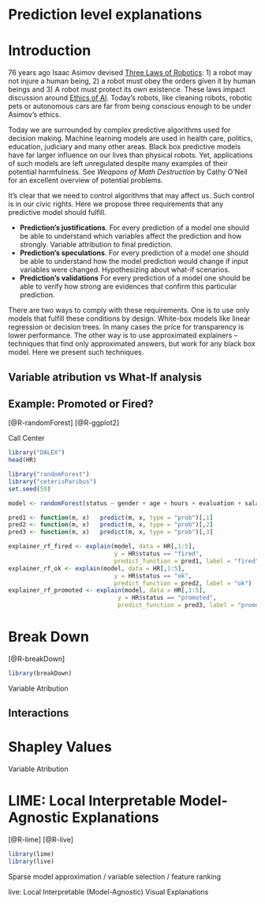 # Prediction level explanations {-}

# Introduction





76 years ago Isaac Asimov devised [Three Laws of Robotics](https://en.wikipedia.org/wiki/Three_Laws_of_Robotics): 1) a robot may not injure a human being, 2) a robot must obey the orders given it by human beings and 3) A robot must protect its own existence. These laws impact discussion around [Ethics of AI](https://en.wikipedia.org/wiki/Ethics_of_artificial_intelligence). Today’s robots, like cleaning robots, robotic pets or autonomous cars are far from being conscious enough to be under Asimov’s ethics.

Today we are surrounded by complex predictive algorithms used for decision making. Machine learning models are used in health care, politics, education, judiciary and many other areas. Black box predictive models have far larger influence on our lives than physical robots. Yet, applications of such models are left unregulated despite many examples of their potential harmfulness. See *Weapons of Math Destruction* by Cathy O'Neil for an excellent overview of potential problems.

It's clear that we need to control algorithms that may affect us. Such control is in our civic rights. Here we propose three requirements that any predictive model should fulfill.

-	**Prediction's justifications**. For every prediction of a model one should be able to understand which variables affect the prediction and how strongly. Variable attribution to final prediction.
-	**Prediction's speculations**. For every prediction of a model one should be able to understand how the model prediction would change if input variables were changed. Hypothesizing about what-if scenarios.
-	**Prediction's validations** For every prediction of a model one should be able to verify how strong are evidences that confirm this particular prediction.

There are two ways to comply with these requirements. 
One is to use only models that fulfill these conditions by design. White-box models like linear regression or decision trees. In many cases the price for transparency is lower performance. 
The other way is to use approximated explainers – techniques that find only approximated answers, but work for any black box model. Here we present such techniques.




## Variable atribution vs What-If analysis

## Example: Promoted or Fired?

[@R-randomForest]
[@R-ggplot2]

Call Center

```r
library("DALEX")
head(HR)
```

```r
library("randomForest")
library("ceterisParibus")
set.seed(59)

model <- randomForest(status ~ gender + age + hours + evaluation + salary, data = HR)
```

```r
pred1 <- function(m, x)   predict(m, x, type = "prob")[,1]
pred2 <- function(m, x)   predict(m, x, type = "prob")[,2]
pred3 <- function(m, x)   predict(m, x, type = "prob")[,3]

explainer_rf_fired <- explain(model, data = HR[,1:5], 
                              y = HR$status == "fired", 
                              predict_function = pred1, label = "fired")
explainer_rf_ok <- explain(model, data = HR[,1:5], 
                              y = HR$status == "ok", 
                              predict_function = pred2, label = "ok")
explainer_rf_promoted <- explain(model, data = HR[,1:5], 
                               y = HR$status == "promoted", 
                               predict_function = pred3, label = "promoted")
```





# Break Down

[@R-breakDown]

```r
library(breakDown)
```

Variable Atribution

## Interactions

# Shapley Values

Variable Atribution


# LIME: Local Interpretable Model-Agnostic Explanations

[@R-lime]
[@R-live]

```r
library(lime)
library(live)
```

Sparse model approximation / variable selection / feature ranking

live: Local Interpretable (Model-Agnostic) Visual Explanations 

